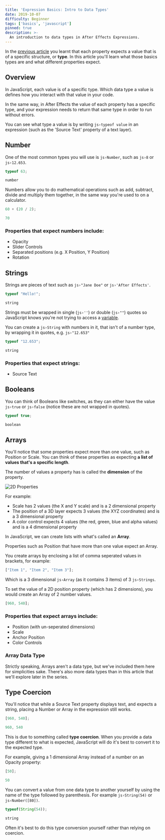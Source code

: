 ```yaml
---
title: 'Expression Basics: Intro to Data Types'
date: 2019-10-07
difficulty: Beginner
tags: ['basics', 'javascript']
pinned: true
description: >-
  An introduction to data types in After Effects Expressions.
---
```



In the [previous article](/blog/basics-introduction) you learnt that each property expects a value that is of a specific structure, or **type**. In this article you'll learn what those basics types are and what different properties expect.

## Overview

In JavaScript, each value is of a specific type. Which data type a value is defines how you interact with that value in your code.

In the same way, in After Effects the value of each property has a specific type, and your expression needs to return that same type in order to run without errors.

You can see what type a value is by writing `js›typeof value` in an expression (such as the 'Source Text' property of a text layer).

## Number

One of the most common types you will use is `js›Number`, such as `js›8` or `js›12.653`. 

```js
typeof 63;
```
<Successful>

```js
number
```

</Successful>

Numbers allow you to do mathematical operations such as add, subtract, divide and multiply them together, in the same way you're used to on a calculator.

```js
60 + (20 / 2);
```

<Successful>

```js
70
```

</Successful>


### Properties that expect numbers include:

- Opacity
- Slider Controls
- Separated positions (e.g. X Position, Y Position)
- Rotation


## Strings

Strings are pieces of text such as `js›"Jane Doe"` or `js›'After Effects'`.

```js
typeof "Hello!";
```
<Successful>

```js
string
```

</Successful>


Strings must be wrapped in single (`js›''`) or double (`js›""`) quotes so JavaScript knows you're not trying to access a [variable](/blog/basics-variables).

You can create a `js›String` with numbers in it, that isn't of a number type, by wrapping it in quotes, e.g. `js›"12.653"`

```js
typeof "12.653";
```
<Successful>

```js
string
```

</Successful>

### Properties that expect strings:

- Source Text

## Booleans

You can think of Booleans like switches, as they can either have the value `js›true` or `js›false` (notice these are not wrapped in quotes).

```js
typeof true;
```
<Successful>

```js
boolean
```

</Successful>

## Arrays

You'll notice that some properties expect more than one value, such as Position or Scale. You can think of these properties as expecting **a list of values that's a specific length**.

The number of values a property has is called the **dimension** of the property.

![2D Properties](2d-properties.png)

For example:

- Scale has 2 values (the X and Y scale) and is a 2 dimensional property
- The position of a 3D layer expects 3 values (the XYZ coordinates) and is a 3 dimensional property
- A color control expects 4 values (the red, green, blue and alpha values) and is a 4 dimensional property

In JavaScript, we can create lists with what's called an **Array**.

<Inform>

Properties such as Position that have more than one value expect an Array.

</Inform>

You create arrays by enclosing a list of comma seperated values in brackets, for example:

```js
["Item 1", "Item 2", "Item 3"];
```

Which is a 3 dimensional `js›Array`  (as it contains 3 items) of 3 `js›Strings`.

To set the value of a 2D position property (which has 2 dimensions), you would create an Array of 2 number values.

```js
[960, 540];
```

### Properties that expect arrays include:

- Position (with un-seperated dimensions)
- Scale
- Anchor Position
- Color Controls

### Array Data Type

Strictly speaking, Arrays aren't a data type, but we've included them here for simplicities sake. There's also more data types than in this article that we'll explore later in the series.

## Type Coercion

You'll notice that while a Source Text property displays text, and expects a string, placing a Number or Array in the expression still works.

```js
[960, 540];
```
<Successful>

```js
960, 540
```

</Successful>

This is due to something called **type coercion**. When you provide a data type different to what is expected, JavaScript will do it's best to convert it to the expected type.

For example, giving a 1 dimensional Array instead of a number on an Opacity property:

```js
[50];
```
<Successful>

```js
50
```

</Successful>

You can convert a value from one data type to another yourself by using the name of the type followed by parenthesis. For example `js›String(54)` or `js›Number([80])`.

```js
typeof(String(54));
```
<Successful>

```js
string
```

</Successful>

Often it's best to do this type conversion yourself rather than relying on coercion.